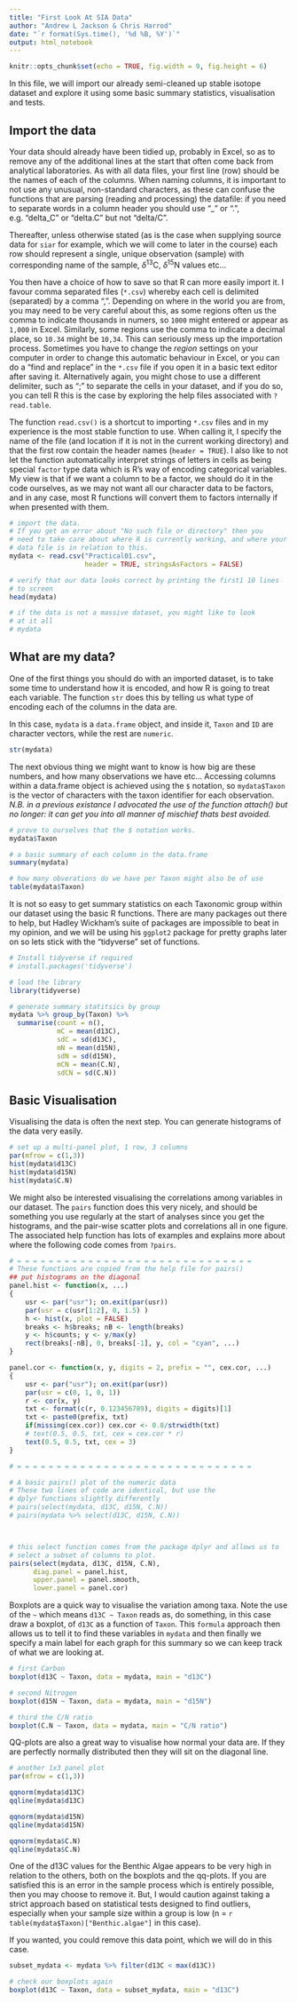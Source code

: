 ```yaml
---
title: "First Look At SIA Data"
author: "Andrew L Jackson & Chris Harrod"
date: "`r format(Sys.time(), '%d %B, %Y')`"
output: html_notebook
---
```


```r
knitr::opts_chunk$set(echo = TRUE, fig.width = 9, fig.height = 6)
```


In this file, we will import our already semi-cleaned up stable isotope dataset and explore it using some basic summary statistics, visualisation and tests.

## Import the data

Your data should already have been tidied up, probably in Excel, so as to remove any of the additional lines at the start that often come back from analytical laboratories. As with all data files, your first line (row) should be the names of each of the columns. When naming columns, it is important to not use any unusual, non-standard characters, as these can confuse the functions that are parsing (reading and processing) the datafile: if you need to separate words in a column header you should use "_" or ".", e.g. "delta_C" or "delta.C" but not "delta/C".

Thereafter, unless otherwise stated (as is the case when supplying source data for `siar` for example, which we will come to later in the course) each row should represent a single, unique observation (sample) with corresponding name of the sample, $\delta^{13}\text{C}$, $\delta^{15}\text{N}$ values etc...

You then have a choice of how to save so that R can more easily import it. I favour comma separated files (`*.csv`) whereby each cell is delimited (separated) by a comma ",". Depending on where in the world you are from, you may need to be very careful about this, as some regions often us the comma to indicate thousands in numers, so `1000` might entered or appear as `1,000` in Excel. Similarly, some regions use the comma to indicate a decimal place, so `10.34` might be `10,34`. This can seriously mess up the importation process. Sometimes you have to change the *region* settings on your computer in order to change this automatic behaviour in Excel, or you can do a "find and replace" in the `*.csv` file if you open it in a basic text editor after saving it. Alternatively again, you might chose to use a different delimiter, such as ";" to separate the cells in your dataset, and if you do so, you can tell R this is the case by exploring the help files associated with `?read.table`.

The function `read.csv()` is a shortcut to importing `*.csv` files and in my experience is the most stable function to use. When calling it, I specify the name of the file (and location if it is not in the current working directory) and that the first row contain the header names (`header = TRUE`). I also like to not let the function automatically interpret strings of letters in cells as being special `factor` type data which is R's way of encoding categorical variables. My view is that if we want a column to be a factor, we should do it in the code ourselves, as we may not want all our character data to be factors, and in any case, most R functions will convert them to factors internally if when presented with them.


```r
# import the data. 
# If you get an error about "No such file or directory" then you 
# need to take care about where R is currently working, and where your 
# data file is in relation to this.
mydata <- read.csv("Practical01.csv", 
                   header = TRUE, stringsAsFactors = FALSE)

# verify that our data looks correct by printing the first1 10 lines
# to screen
head(mydata)

# if the data is not a massive dataset, you might like to look  
# at it all
# mydata
```

## What are my data?

One of the first things you should do with an imported dataset, is to take some time to understand how it is encoded, and how R is going to treat each variable. The function `str` does this by telling us what type of encoding each of the columns in the data are.

In this case, `mydata` is a `data.frame` object, and inside it, `Taxon` and `ID` are character vectors, while the rest are `numeric`.

```r
str(mydata)
```

The next obvious thing we might want to know is how big are these numbers, and how many observations we have etc... Accessing columns within a data.frame object is achieved using the `$` notation, so `mydata$Taxon` is the vector of characters with the taxon identifier for each observation. *N.B. in a previous existance I advocated the use of the function attach() but no longer: it can get you into all manner of mischief thats best avoided.*

```r

# prove to ourselves that the $ notation works.
mydata$Taxon

# a basic summary of each column in the data.frame
summary(mydata)

# how many obverations do we have per Taxon might also be of use
table(mydata$Taxon)
```

It is not so easy to get summary statistics on each Taxonomic group within our dataset using the basic R functions. There are many packages out there to help, but Hadley Wickham's suite of packages are impossible to beat in my opinion, and we will be using his `ggplot2` package for pretty graphs later on so lets stick with the "tidyverse" set of functions.

```r
# Install tidyverse if required
# install.packages('tidyverse')

# load the library
library(tidyverse)

# generate summary statitsics by group
mydata %>% group_by(Taxon) %>% 
  summarise(count = n(),
            mC = mean(d13C), 
            sdC = sd(d13C), 
            mN = mean(d15N), 
            sdN = sd(d15N),
            mCN = mean(C.N),
            sdCN = sd(C.N))


```

## Basic Visualisation

Visualising the data is often the next step. You can generate histograms of the data very easily.

```r
# set up a multi-panel plot, 1 row, 3 columns
par(mfrow = c(1,3)) 
hist(mydata$d13C)
hist(mydata$d15N)
hist(mydata$C.N)
```

We might also be interested visualising the correlations among variables in our dataset. The `pairs` function does this very nicely, and should be something you use regularly at the start of analyses since you get the histograms, and the pair-wise scatter plots and correlations all in one figure. The associated help function has lots of examples and explains more about where the following code comes from `?pairs`.

```r
# = = = = = = = = = = = = = = = = = = = = = = = = = = = = = =
# These functions are copied from the help file for pairs()
## put histograms on the diagonal
panel.hist <- function(x, ...)
{
    usr <- par("usr"); on.exit(par(usr))
    par(usr = c(usr[1:2], 0, 1.5) )
    h <- hist(x, plot = FALSE)
    breaks <- h$breaks; nB <- length(breaks)
    y <- h$counts; y <- y/max(y)
    rect(breaks[-nB], 0, breaks[-1], y, col = "cyan", ...)
}

panel.cor <- function(x, y, digits = 2, prefix = "", cex.cor, ...)
{
    usr <- par("usr"); on.exit(par(usr))
    par(usr = c(0, 1, 0, 1))
    r <- cor(x, y)
    txt <- format(c(r, 0.123456789), digits = digits)[1]
    txt <- paste0(prefix, txt)
    if(missing(cex.cor)) cex.cor <- 0.8/strwidth(txt)
    # text(0.5, 0.5, txt, cex = cex.cor * r)
    text(0.5, 0.5, txt, cex = 3)
}

# = = = = = = = = = = = = = = = = = = = = = = = = = = = = = =

# A basic pairs() plot of the numeric data
# These two lines of code are identical, but use the 
# dplyr functions slightly differently
# pairs(select(mydata, d13C, d15N, C.N))
# pairs(mydata %>% select(d13C, d15N, C.N))



# this select function comes from the package dplyr and allows us to 
# select a subset of columns to plot.
pairs(select(mydata, d13C, d15N, C.N), 
      diag.panel = panel.hist,
      upper.panel = panel.smooth,
      lower.panel = panel.cor)


```

Boxplots are a quick way to visualise the variation among taxa. Note the use of the `~` which means `d13C ~ Taxon` reads as, do something, in this case draw a boxplot, of `d13C` as a function of `Taxon`. This `formula` approach then allows us to tell it to find these variables in `mydata` and then finally we specify a main label for each graph for this summary so we can keep track of what we are looking at.

```r

# first Carbon
boxplot(d13C ~ Taxon, data = mydata, main = "d13C")

# second Nitrogen
boxplot(d15N ~ Taxon, data = mydata, main = "d15N")

# third the C/N ratio
boxplot(C.N ~ Taxon, data = mydata, main = "C/N ratio")

```

QQ-plots are also a great way to visualise how normal your data are. If they are perfectly normally distributed then they will sit on the diagonal line.

```r
# another 1x3 panel plot
par(mfrow = c(1,3))

qqnorm(mydata$d13C)
qqline(mydata$d13C)

qqnorm(mydata$d15N)
qqline(mydata$d15N)

qqnorm(mydata$C.N)
qqline(mydata$C.N)

```


One of the d13C values for the Benthic Algae appears to be very high in relation to the others, both on the boxplots and the qq-plots. If you are satisfied this is an error in the sample process which is entirely possible, then you may choose to remove it. But, I would caution against taking a strict approach based on statistical tests designed to find outliers, especially when your sample size within a group is low (n = `r table(mydata$Taxon)["Benthic.algae"]` in this case).

If you wanted, you could remove this data point, which we will do in this case.

```r
subset_mydata <- mydata %>% filter(d13C < max(d13C))

# check our boxplots again
boxplot(d13C ~ Taxon, data = subset_mydata, main = "d13C")
```








